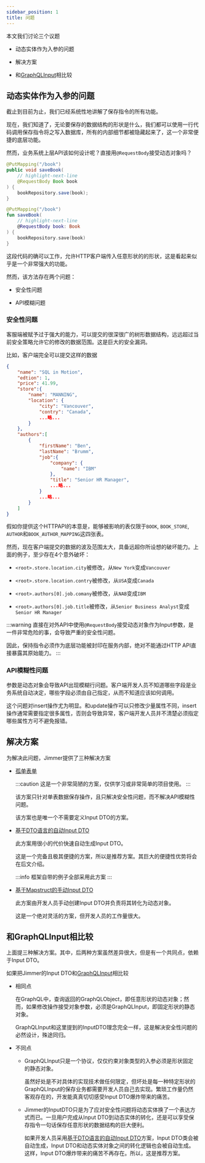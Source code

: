 ```yaml
---
sidebar_position: 1
title: 问题
---
```



本文我们讨论三个议题

-   动态实体作为入参的问题

-   解决方案

-   和[GraphQLInput](https://graphql.org/graphql-js/mutations-and-input-types/)相比较

## 动态实体作为入参的问题

截止到目前为止，我们已经系统性地讲解了保存指令的所有功能。

现在，我们知道了，无论要保存的数据结构的形状是什么，我们都可以使用一行代码调用保存指令将之写入数据库，所有的内部细节都被隐藏起来了，这一个非常便捷的底层功能。

然而，业务系统上层API该如何设计呢？直接用`@RequestBody`接受动态对象吗？

<Tabs groupId="language">
<TabItem value="java" label="Java">

```java
@PutMapping("/book")
public void saveBook(
    // highlight-next-line
    @RequestBody Book book
) {
    bookRepository.save(book);
}
```

</TabItem>
<TabItem value="kotlin" label="Kotlin">

```kotlin
@PutMapping("/book")
fun saveBook(
    // highlight-next-line
    @RequestBody book: Book
) {
    bookRepository.save(book)
}
```

</TabItem>
</Tabs>

这段代码的确可以工作，允许HTTP客户端传入任意形状的的形状，这是看起来似乎是一个非常强大的功能。

然而，该方法存在两个问题：

-   安全性问题

-   API模糊问题

### 安全性问题

客服端被赋予过于强大的能力，可以提交的很深很广的树形数据结构，远远超过当前安全策略允许它的修改的数据范围。这是巨大的安全漏洞。

比如，客户端完全可以提交这样的数据

```json
{
    "name": "SQL in Motion",
    "edtion": 1,
    "price": 41.99,
    "store":{
        "name": "MANNING",
        "location": {
            "city": "Vancouver",
            "contry": "Canada",
            ...略...
        }
    },
    "authors":[
        {
            "firstName": "Ben",
            "lastName": "Brumm",
            "job":{
                "company": {
                    "name": "IBM"
                },
                "title": "Senior HR Manager",
                ...略...
            }
            ...略...
        }
    ]
}
```

假如你提供这个HTTPAPI的本意是，能够被影响的表仅限于`BOOK`, `BOOK_STORE`, `AUTHOR`和`BOOK_AUTHOR_MAPPING`这四张表。

然而，现在客户端提交的数据的波及范围太大，具备远超你所设想的破坏能力。上面的例子，至少存在4个意外破坏：

-   `<root>.store.location.city`被修改，从`New York`变成`Vancouver`

-   `<root>.store.location.contry`被修改，从`USA`变成`Canada`

-   `<root>.authors[0].job.comany`被修改，从`NAB`变成`IBM`

-   `<root>.authors[0].job.title`被修改，从`Senior Business Analyst`变成`Senior HR Manager`

:::warning
直接在对外API中使用`@RequestBody`接受动态对象作为Input参数，是一件非常危险的事，会导致严重的安全性问题。

因此，保持指令必须作为底层功能被封印在服务内部，绝对不能通过HTTP API直接暴露其原始能力。
:::

### API模糊性问题

参数是动态对象会导致API出现模糊行问题。客户端开发人员不知道哪些字段是业务系统自动决定，哪些字段必须由自己指定，从而不知道应该如何调用。

这个问题对insert操作尤为明显。和update操作可以只修改少量属性不同，insert操作通常需要指定很多属性，否则会导致异常，客户端开发人员并不清楚必须指定哪些属性方可不避免报错。

## 解决方案

为解决此问题，Jimmer提供了三种解决方案

-   [孤单表单](./lonely)

    :::caution
    这是一个非常简陋的方案，仅供学习或非常简单的项目使用。
    :::
    
    该方案只针对单表数据保存操作，且只解决安全性问题，而不解决API模糊性问题。

    该方案也是唯一个不需要定义Input DTO的方案。

-   [基于DTO语言的自动Input DTO](./dto-lang)

    此方案用很小的代价快速自动生成Input DTO。

    这是一个完备且极其便捷的方案，所以是推荐方案。其巨大的便捷性优势将会在后文介绍。

    :::info
    框架自带的例子全部采用此方案
    :::

-   [基于Mapstruct的手动Input DTO](./mapstruct)

    此方案由开发人员手动创建Input DTO并负责将其转化为动态对象。

    这是一个绝对灵活的方案，但开发人员的工作量很大。
    
## 和GraphQLInput相比较

上面提三种解决方案。其中，后两种方案虽然差异很大，但是有一个共同点，依赖于Input DTO。

如果把Jimmer的Input DTO和[GraphQLInput](https://graphql.org/graphql-js/mutations-and-input-types/)相比较

-   相同点

    在GraphQL中，查询返回的GraphQLObject，即任意形状的动态对象；然而，如果修改操作接受对象参数，必须是GraphQLInput，即固定形状的静态对象。

    GraphQLInput和这里提到的InputDTO理念完全一样，这是解决安全性问题的必然设计，殊途同归。

-   不同点

    -   GraphQLInput只是一个协议，仅仅约束对象类型的入参必须是形状固定的静态对象。
    
        虽然好处是不对具体的实现技术做任何限定，但坏处是每一种特定形状的GraphQLInput的保存业务都需要开发人员自己去实现。繁琐工作量仍然客观存在的，开发能真真切切感受Input DTO爆炸带来的痛苦。

    -   Jimmer的InputDTO只是为了应对安全性问题将动态实体换了一个表达方式而已。一旦用户完成从Input DTO到动态实体的转化，还是可以享受保存指令一句话保存任意形状的数据结构的巨大便利。

        如果开发人员采用[基于DTO语言的自动Input DTO](./dto-lang)方案，Input DTO类会被自动生成，Input DTO和动态实体对象之间的转化逻辑也会被自动生成。这样，Input DTO爆炸带来的痛苦不再存在。所以，这是推荐方案。